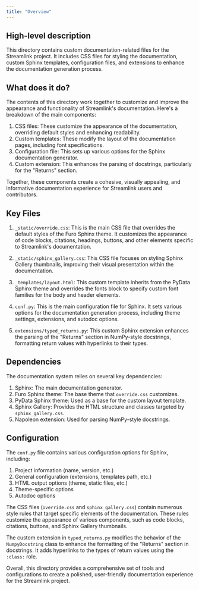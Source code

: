 ```yaml
---
title: "Overview"
---
```


## High-level description
This directory contains custom documentation-related files for the Streamlink project. It includes CSS files for styling the documentation, custom Sphinx templates, configuration files, and extensions to enhance the documentation generation process.

## What does it do?
The contents of this directory work together to customize and improve the appearance and functionality of Streamlink's documentation. Here's a breakdown of the main components:

1. CSS files: These customize the appearance of the documentation, overriding default styles and enhancing readability.
2. Custom templates: These modify the layout of the documentation pages, including font specifications.
3. Configuration file: This sets up various options for the Sphinx documentation generator.
4. Custom extension: This enhances the parsing of docstrings, particularly for the "Returns" section.

Together, these components create a cohesive, visually appealing, and informative documentation experience for Streamlink users and contributors.

## Key Files

1. `_static/override.css`: This is the main CSS file that overrides the default styles of the Furo Sphinx theme. It customizes the appearance of code blocks, citations, headings, buttons, and other elements specific to Streamlink's documentation.

2. `_static/sphinx_gallery.css`: This CSS file focuses on styling Sphinx Gallery thumbnails, improving their visual presentation within the documentation.

3. `_templates/layout.html`: This custom template inherits from the PyData Sphinx theme and overrides the fonts block to specify custom font families for the body and header elements.

4. `conf.py`: This is the main configuration file for Sphinx. It sets various options for the documentation generation process, including theme settings, extensions, and autodoc options.

5. `extensions/typed_returns.py`: This custom Sphinx extension enhances the parsing of the "Returns" section in NumPy-style docstrings, formatting return values with hyperlinks to their types.

## Dependencies
The documentation system relies on several key dependencies:

1. Sphinx: The main documentation generator.
2. Furo Sphinx theme: The base theme that `override.css` customizes.
3. PyData Sphinx theme: Used as a base for the custom layout template.
4. Sphinx Gallery: Provides the HTML structure and classes targeted by `sphinx_gallery.css`.
5. Napoleon extension: Used for parsing NumPy-style docstrings.

## Configuration
The `conf.py` file contains various configuration options for Sphinx, including:

1. Project information (name, version, etc.)
2. General configuration (extensions, templates path, etc.)
3. HTML output options (theme, static files, etc.)
4. Theme-specific options
5. Autodoc options

The CSS files (`override.css` and `sphinx_gallery.css`) contain numerous style rules that target specific elements of the documentation. These rules customize the appearance of various components, such as code blocks, citations, buttons, and Sphinx Gallery thumbnails.

The custom extension in `typed_returns.py` modifies the behavior of the `NumpyDocstring` class to enhance the formatting of the "Returns" section in docstrings. It adds hyperlinks to the types of return values using the `:class:` role.

Overall, this directory provides a comprehensive set of tools and configurations to create a polished, user-friendly documentation experience for the Streamlink project.